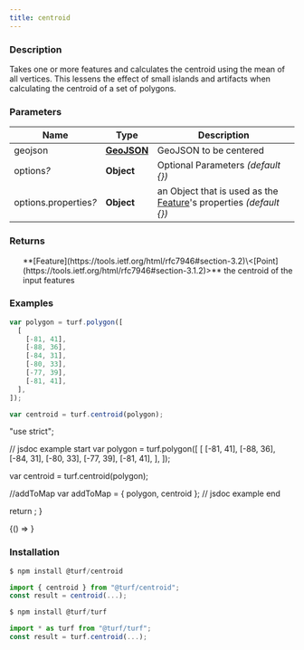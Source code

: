 ```yaml
---
title: centroid
---
```



### Description

Takes one or more features and calculates the centroid using the mean of all vertices.
This lessens the effect of small islands and artifacts when calculating the centroid of a set of polygons.

### Parameters

| Name                       | Type                                                         | Description                                                                                                           |
| -------------------------- | ------------------------------------------------------------ | --------------------------------------------------------------------------------------------------------------------- |
| geojson                    | **[GeoJSON](https://tools.ietf.org/html/rfc7946#section-3)** | GeoJSON to be centered                                                                                                |
| options<i>?</i>            | **Object**                                                   | Optional Parameters _(default \{})_                                                                                   |
| options.properties<i>?</i> | **Object**                                                   | an Object that is used as the [Feature](https://tools.ietf.org/html/rfc7946#section-3.2)'s properties _(default \{})_ |

### Returns

<ul>
  **[Feature](https://tools.ietf.org/html/rfc7946#section-3.2)\<[Point](https://tools.ietf.org/html/rfc7946#section-3.1.2)>** the centroid of the input features

</ul>

### Examples

```javascript
var polygon = turf.polygon([
  [
    [-81, 41],
    [-88, 36],
    [-84, 31],
    [-80, 33],
    [-77, 39],
    [-81, 41],
  ],
]);

var centroid = turf.centroid(polygon);
```

  "use strict";

  // jsdoc example start
  var polygon = turf.polygon([
    [
      [-81, 41],
      [-88, 36],
      [-84, 31],
      [-80, 33],
      [-77, 39],
      [-81, 41],
    ],
  ]);

  var centroid = turf.centroid(polygon);

  //addToMap
  var addToMap = { polygon, centroid };
  // jsdoc example end

  return <ExampleMap addToMap={addToMap} />;
}

<!-- prettier-ignore -->
<BrowserOnly>{() => <Map0 />}</BrowserOnly>

### Installation

```javascript
$ npm install @turf/centroid

import { centroid } from "@turf/centroid";
const result = centroid(...);
```

```javascript
$ npm install @turf/turf

import * as turf from "@turf/turf";
const result = turf.centroid(...);
```
